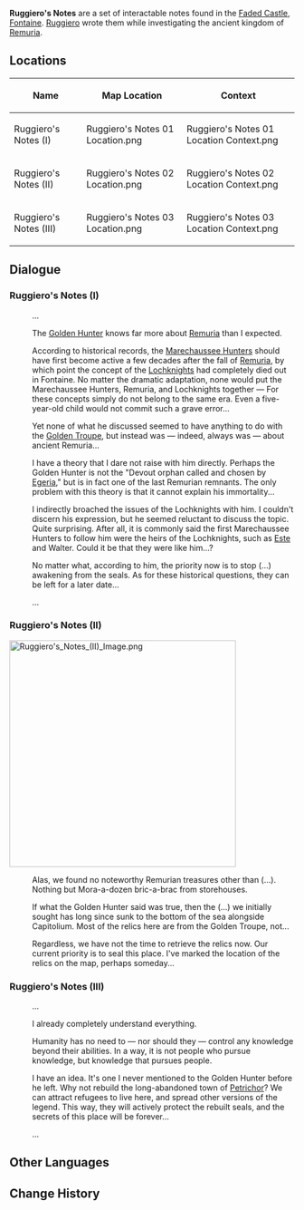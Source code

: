 {{Terminology Infobox
|image        = 
|type         = Notable Interactables
|region       = Fontaine
|area         = Nostoi Region
|subarea      = Faded Castle
}}
'''Ruggiero's Notes''' are a set of interactable notes found in the [[Faded Castle]], [[Fontaine]]. [[Ruggiero]] wrote them while investigating the ancient kingdom of [[Remuria]].

==Locations==
{| class="article-table"
! Name !! Map Location !! Context
|-
|Ruggiero's Notes (I)
|<gallery>Ruggiero's Notes 01 Location.png</gallery>
|<gallery>Ruggiero's Notes 01 Location Context.png</gallery>
|-
|Ruggiero's Notes (II)
|<gallery>Ruggiero's Notes 02 Location.png</gallery>
|<gallery>Ruggiero's Notes 02 Location Context.png</gallery>
|-
|Ruggiero's Notes (III)
|<gallery>Ruggiero's Notes 03 Location.png</gallery>
|<gallery>Ruggiero's Notes 03 Location Context.png</gallery>
|}

==Dialogue==
===Ruggiero's Notes (I)===
{{Dialogue Start}}
:...

:The [[Cassiodor|Golden Hunter]] knows far more about [[Remuria]] than I expected.

:According to historical records, the [[Marechaussee Phantom|Marechaussee Hunter]]s should have first become active a few decades after the fall of [[Remuria]], by which point the concept of the [[Lochknight]]s had completely died out in Fontaine. No matter the dramatic adaptation, none would put the Marechaussee Hunters, Remuria, and Lochknights together &mdash; For these concepts simply do not belong to the same era. Even a five-year-old child would not commit such a grave error...

:Yet none of what he discussed seemed to have anything to do with the [[Golden Troupe]], but instead was &mdash; indeed, always was &mdash; about ancient Remuria...

:I have a theory that I dare not raise with him directly. Perhaps the Golden Hunter is not the "Devout orphan called and chosen by [[Egeria]]," but is in fact one of the last Remurian remnants. The only problem with this theory is that it cannot explain his immortality...

:I indirectly broached the issues of the Lochknights with him. I couldn't discern his expression, but he seemed reluctant to discuss the topic. Quite surprising. After all, it is commonly said the first Marechaussee Hunters to follow him were the heirs of the Lochknights, such as [[Este (Golem)|Este]] and Walter. Could it be that they were like him...?

:No matter what, according to him, the priority now is to stop (...) awakening from the seals. As for these historical questions, they can be left for a later date...

:...
{{Dialogue End}}

===Ruggiero's Notes (II)===
[[File:Ruggiero's Notes (II) Image.png|400px|center]]
{{Dialogue Start}}
:Alas, we found no noteworthy Remurian treasures other than (...). Nothing but Mora-a-dozen bric-a-brac from storehouses.

:If what the Golden Hunter said was true, then the (...) we initially sought has long since sunk to the bottom of the sea alongside Capitolium. Most of the relics here are from the Golden Troupe, not...

:Regardless, we have not the time to retrieve the relics now. Our current priority is to seal this place. I've marked the location of the relics on the map, perhaps someday...
{{Dialogue End}}

===Ruggiero's Notes (III)===
{{Dialogue Start}}
:...

:I already completely understand everything.

:Humanity has no need to &mdash; nor should they &mdash; control any knowledge beyond their abilities. In a way, it is not people who pursue knowledge, but knowledge that pursues people.

:I have an idea. It's one I never mentioned to the Golden Hunter before he left. Why not rebuild the long-abandoned town of [[Petrichor]]? We can attract refugees to live here, and spread other versions of the legend. This way, they will actively protect the rebuilt seals, and the secrets of this place will be forever...

:...
{{Dialogue End}}

==Other Languages==
{{Other Languages|default_hidden=1
|en      = Ruggiero's Notes
|zhs     = 鲁杰罗的笔记
|zhs_rm  = 
|zht     = 魯傑羅的筆記
|zht_rm  = 
|ja      = ルッジェロのノート
|ja_rm   = 
|ko      = 루지에로의 노트
|es      = Notas de Ruggiero
|fr      = Notes de Ruggiero
|ru      = Записки Руджеро
|th      = บันทึกของ Ruggiero
|th_rm   = 
|vi      = Ghi Chép Của Ruggiero
|de      = Ruggieros Notizen
|id      = Catatan Ruggiero
|pt      = Notas de Ruggiero
|tr      = Ruggiero'nun Notları
|it      = Appunti di Ruggiero
}}

==Change History==
{{Change History|4.6}}
<!--
==References==
{{Reflist}}
-->